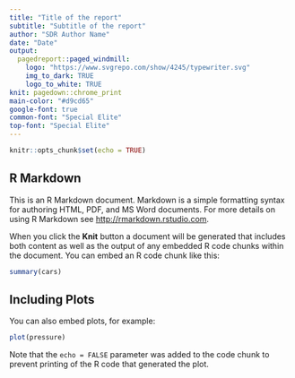 ```yaml
---
title: "Title of the report"
subtitle: "Subtitle of the report"
author: "SDR Author Name"
date: "Date"
output: 
  pagedreport::paged_windmill:
    logo: "https://www.svgrepo.com/show/4245/typewriter.svg"
    img_to_dark: TRUE
    logo_to_white: TRUE
knit: pagedown::chrome_print
main-color: "#d9cd65"
google-font: true
common-font: "Special Elite"
top-font: "Special Elite"
---
```


```r
knitr::opts_chunk$set(echo = TRUE)
```

## R Markdown

This is an R Markdown document. Markdown is a simple formatting syntax for authoring HTML, PDF, and MS Word documents. For more details on using R Markdown see <http://rmarkdown.rstudio.com>.

When you click the **Knit** button a document will be generated that includes both content as well as the output of any embedded R code chunks within the document. You can embed an R code chunk like this:

```r
summary(cars)
```

## Including Plots

You can also embed plots, for example:

```r
plot(pressure)
```

Note that the `echo = FALSE` parameter was added to the code chunk to prevent printing of the R code that generated the plot.
